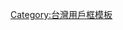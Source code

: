 {{Userbox
|id= <!--不是使用在条目中的非自由版权图像，根据[[Wikipedia:合理使用]]，不能在非条目名字空间展示：
k qc logo.png
-->
|id-c= #FFFFFF
|info= 該用戶居住於'''[[板橋區 (台灣)|<span style= color:#FF0000>板橋區</span>]]'''。
|info-c= #E5E5F8
|info-s= 9
|info-fc= green
|border-c= #000000
|usercategory=板橋區維基人 (臺灣)
}}<noinclude>
[[Category:台灣用戶框模板]]
</noinclude>
